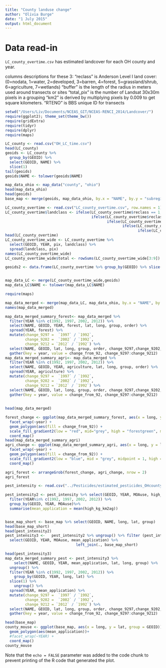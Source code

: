 ```yaml
---
title: "County landuse change"
author: "Olivia Burge"
date: "1 July 2015"
output: html_document
---
```


# Data read-in

`LC_county_overtime.csv` has estimated landcover for each OH county and year.

columns descriptions for these 3:
"reclass" is Anderson Level I land cover: (0=nodata, 1=water, 2=developed, 3=barren, 4=forest, 5=grassland/shrub, 6=agriculture, 7=wetlands)
"buffer" is the length of the radius in meters used around transects or sites
"total_pix" is the number of Landsat 30x30m pixels in a grouping
"km2" is derived by multiplying pixels by 0.009 to get square kilometers.
"RTENO" is BBS unique ID for transects
```r
setwd("/Users/Liv/Documents/NCEAS_GIT/NCEAS-RENCI_2014/Landcover/")
require(ggplot2); theme_set(theme_bw())
require(gridExtra)
require(tidyr)
require(dplyr)
require(maps)

LC_county <- read.csv("OH_LC_time.csv")
head(LC_county)
geoids <- LC_county %>%
  group_by(GEOID) %>%
  select(GEOID, NAME) %>%
  slice(1)
tail(geoids)
geoids$NAME <- tolower(geoids$NAME)

map_data_ohio <- map_data("county", "ohio")
head(map_data_ohio)
head(geoids)
base_map <- merge(geoids, map_data_ohio, by.x = "NAME", by.y = "subregion", all.y = FALSE)

LC_county_overtime <- read.csv("LC_county_overtime.csv", row.names = 1)
LC_county_overtime$landclass <- ifelse(LC_county_overtime$reclass == 1, "water",
                                       ifelse(LC_county_overtime$reclass == 2, "developed",
                                              ifelse(LC_county_overtime$reclass == 3, "barren",
                                                     ifelse(LC_county_overtime$reclass==4, "forest",
                                                            ifelse(LC_county_overtime$reclass == 5, "grass_shrub", ifelse(LC_county_overtime$reclass == 6, "agriculture", ifelse(LC_county_overtime$reclass == 7, "wetlands", "nodata")))))))
head(LC_county_overtime)
LC_county_overtime_wide <- LC_county_overtime %>% 
  select(GEOID, YEAR, pix, landclass) %>% 
  spread(landclass, pix) 
names(LC_county_overtime_wide)
LC_county_overtime_wide$total <- rowSums(LC_county_overtime_wide[3:9])

geoids2 <- data.frame(LC_county_overtime %>% group_by(GEOID) %>% slice(1))


map_data_LC <- merge(LC_county_overtime_wide,geoids)
map_data_LC$NAME <- tolower(map_data_LC$NAME)


```

```r
require(maps)

map_data_merged <- merge(map_data_LC, map_data_ohio, by.x = "NAME", by.y = "subregion")
names(map_data_merged)

map_data_merged_summary_forest<- map_data_merged %>%
  filter(YEAR %in% c(1992, 1997, 2002, 2012)) %>%
  select(NAME, GEOID, YEAR, forest, lat, long, group, order) %>%
  spread(YEAR, forest) %>%
  mutate(change_9297 =  `1997` / `1992`,
         change_9202 =  `2002` / `1992`,
         change_9212 = `2012` / `1992`) %>%
  select(NAME, GEOID, lat, long, group, order, change_9297,change_9202, change_9212) %>%
  gather(key = year, value = change_from_92, change_9297:change_9212)
map_data_merged_summary_agri<- map_data_merged %>%
  filter(YEAR %in% c(1992, 1997, 2002, 2012)) %>%
  select(NAME, GEOID, YEAR, agriculture, lat, long, group, order) %>%
  spread(YEAR, agriculture) %>%
  mutate(change_9297 =  `1997` / `1992`,
         change_9202 =  `2002` / `1992`,
         change_9212 = `2012` / `1992`) %>%
  select(NAME, GEOID, lat, long, group, order, change_9297,change_9202, change_9212) %>%
  gather(key = year, value = change_from_92, change_9297:change_9212)
  
  
head(map_data_merged)

forest_change <- ggplot(map_data_merged_summary_forest, aes(x = long, y = lat, group = NAME)) +
  facet_wrap(~year) +
  geom_polygon(aes(fill = change_from_92)) +
  scale_fill_gradient2(low = "red", mid="grey", high = "forestgreen", midpoint = 1)+
  coord_map()
head(map_data_merged_summary_agri)
agri_change <- ggplot(map_data_merged_summary_agri, aes(x = long, y = lat, group = NAME)) +
  facet_wrap(~year) +
  geom_polygon(aes(fill = change_from_92)) +
  scale_fill_gradient2(low = "blue", mid = "grey", midpoint = 1, high = "orange")+
  coord_map()

agri_forest <- arrangeGrob(forest_change, agri_change, nrow = 2)
agri_forest

```

```r
pest_intensity <- read.csv("../Pesticides/estimated_pesticides_OHcounty_MOA.csv")

pest_intensity2 <- pest_intensity %>% select(GEOID, YEAR, MOAuse, high_kg_km2ag) %>% ungroup() %>%
  filter(YEAR%in% c(1992, 1997, 2002, 2012)) %>%
  group_by(GEOID, YEAR, MOAuse)%>%
  summarise(mean_application = mean(high_kg_km2ag))


base_map_short <- base_map %>% select(GEOID, NAME, long, lat, group)
head(base_map_short)
head(pest_intensity2)
pest_intensity3 <-   pest_intensity2 %>% ungroup() %>% filter (pest_intensity2$GEOID %in% base_map$GEOID & MOAuse == "her_K")%>%
  select(GEOID, YEAR, MOAuse, mean_application) %>%
                                left_join(., base_map_short)

head(pest_intensity3)
map_data_merged_summary_pest <- pest_intensity3 %>%
    select(NAME, GEOID, YEAR, mean_application, lat, long, group) %>%
  ungroup() %>%
  filter(YEAR %in% c(1992, 1997, 2002, 2012)) %>%
    group_by(GEOID, YEAR, long, lat) %>%
  slice(1) %>%
    ungroup() %>%
  spread(YEAR, mean_application) %>%
  mutate(change_9297 =  `1997` / `1992`,
         change_9202 =  `2002` / `1992`,
         change_9212 = `2012` / `1992`) %>%
  select(NAME, GEOID, lat, long, group, order, change_9297,change_9202, change_9212) %>%
  gather(key = year, value = change_from_92, change_9297:change_9212)

head(base_map)
county_mouse <- ggplot(base_map, aes(x = long, y = lat, group = GEOID)) +
  geom_polygon(aes(mean_application))+
  #facet_wrap(~YEAR) +
  coord_map()
county_mouse
```

Note that the `echo = FALSE` parameter was added to the code chunk to prevent printing of the R code that generated the plot.
